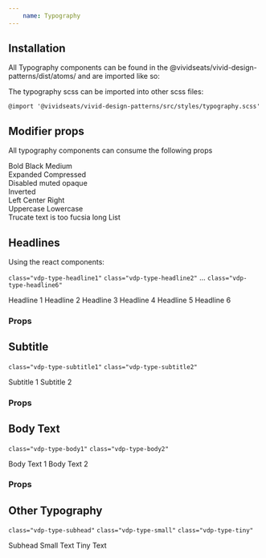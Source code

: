 ```yaml
---
    name: Typography
---
```



## Installation

All Typography components can be found in the @vividseats/vivid-design-patterns/dist/atoms/ and are imported like so:


The typography scss can be imported into other scss files:

    @import '@vividseats/vivid-design-patterns/src/styles/typography.scss'

## Modifier props
All typography components can consume the following props
<PropsTable of={__dummyPropTypesComponent}/>

<Playground>
    <div className="type-column">
        <BodyText weight="bold">Bold</BodyText>
        <BodyText weight="black">Black</BodyText>
        <BodyText weight="medium">Medium</BodyText>
    </div>
    <div className="type-column">
        <BodyText height="expanded">Expanded</BodyText>
        <BodyText height="compressed">Compressed</BodyText>
    </div>
    <div className="type-column">
        <BodyText state="disabled">Disabled</BodyText>
        <BodyText state="muted">muted</BodyText>
        <BodyText state="opaque">opaque</BodyText>
        <div className="inverted">
            <BodyText state="inverted">Inverted</BodyText>
        </div>
    </div>
    <div className="type-column">
        <BodyText alignment="left">Left</BodyText>
        <BodyText alignment="center">Center</BodyText>
        <BodyText alignment="right">Right</BodyText>
    </div>
    <div className="type-column">
        <BodyText capitalization="uppercase">Uppercase</BodyText>
        <BodyText capitalization="lowercase">Lowercase</BodyText>
    </div>
    <div className="type-column">
        <BodyText truncate>Trucate text is too fucsia long</BodyText>
        <BodyText list>List</BodyText>
    </div>
</Playground>

## Headlines
Using the react components:


`class="vdp-type-headline1"`
`class="vdp-type-headline2"`
...
`class="vdp-type-headline6"`

<Playground>
    <Headline importance={1}>Headline 1</Headline>
    <Headline importance={2}>Headline 2</Headline>
    <Headline importance={3}>Headline 3</Headline>
    <Headline importance={4}>Headline 4</Headline>
    <Headline importance={5}>Headline 5</Headline>
    <Headline importance={6}>Headline 6</Headline>
</Playground>

### Props
<PropsTable of={Headline}/>

## Subtitle

`class="vdp-type-subtitle1"`
`class="vdp-type-subtitle2"`

<Playground>
    <Subtitle importance={1}>Subtitle 1</Subtitle>
    <Subtitle importance={2}>Subtitle 2</Subtitle>
</Playground>

### Props
<PropsTable of={Subtitle}/>


## Body Text


`class="vdp-type-body1"`
`class="vdp-type-body2"`

<Playground>
    <BodyText importance={1}>Body Text 1</BodyText>
    <BodyText importance={2}>Body Text 2</BodyText>
</Playground>

### Props
<PropsTable of={BodyText}/>

## Other Typography

`class="vdp-type-subhead"` `class="vdp-type-small"` `class="vdp-type-tiny"`

<Playground>
    <Subhead>Subhead</Subhead>
    <SmallText>Small Text</SmallText>
    <TinyText>Tiny Text</TinyText>
</Playground>
